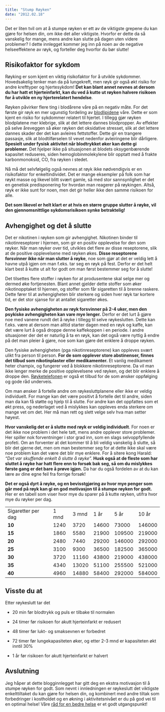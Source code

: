 ```yaml
---
title: "Stump Røyken"
date: "2012.02.18"
---
```


Det er liten tvil om at å stumpe røyken er ett av de viktigste grepene du kan gjøre for helsen din, om ikke det aller viktigste. Hvorfor er dette da så vanskelig for mange, mens andre kan slutte på dagen uten videre problemer? I dette innlegget kommer jeg inn på noen av de negative helseeffektene av røyk, og forteller deg hvorfor du bør slutte!

## Risikofaktor for sykdom

Røyking er som kjent en viktig risikofaktor for å utvikle sykdommer. Hovedsakelig tenker man da på lungekreft, men røyk gir også økt risiko for andre krefttyper og hjertesykdom! **Det kan blant annet nevnes at dersom du har hatt et hjerteinfarkt, kan du ved å kutte ut røyken halvere risikoen for å utvikle en ny hjerterelatert hendelse**.

Røyken påvirker flere ting i blodårene våre på en negativ måte. For det første gir røyk en mer ugunstig fordeling av [blodlipidene](minikurs-i-lipoproteiner.qmd) våre. Dette er som kjent en risiko for sykdommer relatert til hjertet. I tillegg gjør røyken blodplatene mer klebrige, slik at det lettere dannes blodpropper. Av effekter på selve åreveggen så øker røyken det oksidative stresset, slik at det lettere dannes skader der det kan avleires fettstoffer. Dette gir en trangere passasje, slik at blodtilførselen til vevet nedenfor avleiringene blir dårligere. **Spesielt under fysisk aktivitet når blodtrykket øker kan dette gi problemer.** Det hjelper ikke på situasjonen at blodets oksygenbærende kapasitet reduseres, siden hemoglobinmolekylene blir opptatt med å frakte karbonmonoksid, CO, fra røyken i stedet.

Nå må det selvfølgelig også nevnes at røyk ikke nødvendigvis er en risikofaktor for enkeltindividet. Det er mange eksempler på folk som har røykt masse og likevel blitt svært gamle, så med stor sannsynlighet er det en genetisk predisponering for hvordan man reagerer på røykingen. Altså, røyk er ikke sunt for noen, men det gir heller ikke den samme risikoen for alle.

**Det som likevel er helt klart er at hvis en større gruppe slutter å røyke, vil den gjennomsnittlige sykdomsrisikoen synke betraktelig!**

## Avhengighet og det å slutte

Det er nikotinen i røyken som gir avhengighet. Nikotinen binder til nikotinreseptorer i hjernen, som gir en positiv opplevelse for den som røyker. Når man røyker over tid, utvikles det flere av disse reseptorene, slik at de positive opplevelsene med røyken økes. **Disse reseptorene forsvinner ikke når man slutter å røyke**, noe som gjør at det er veldig lett å havne utpå igjen om man f.eks. tar seg en røyk på fest. Derfor er det helt klart best å kutte ut alt for godt om man først bestemmer seg for å slutte!

Det tilsettes flere stoffer i røyken for at produsentene skal selge mer og dermed øke fortjenesten. Blant annet gjelder dette stoffer som øker nikotinopptaket til hjernen, og stoffer som får sigaretten til å brenne raskere. Dette fører til at avhengigheten blir sterkere og siden hver røyk tar kortere tid, er det stor sjanse for at antallet sigaretter økes.

**Den fysiske avhengigheten av røyk forsvinner på 2-4 uker, men den psykiske avhengigheten kan vare mye lenger.** Derfor er det lurt å gjøre noe med vanene rundt det å røyke i tillegg til selve røykeslutten. Dette kan f.eks. være at dersom man alltid starter dagen med en røyk og kaffe, kan det være lurt å også droppe denne kaffekoppen i en periode. I andre situasjoner der det er naturlig å ta en røyk, kan det også være nyttig å endre på det man pleier å gjøre, noe som kan gjøre det enklere å droppe røyken.

Den fysiske avhengigheten (pga nikotinreseptorene) kan oppleves svært ulikt fra person til person. **For de som opplever store abstinenser, finnes det tilbud som nikotinplaster eller medikamenter.** Et vanlig medikament heter champix, og fungerer ved å blokkere nikotinreseptorene. Da vil man ikke lenger merke de positive opplevelsene ved røyken, og det blir enklere å droppe den. [Røyketelefonen](http://www.slutta.no/) er også et tilbud for de som ønsker oppfølging og gode råd underveis.

Om man ønsker å fortelle andre om røykesluttplanene eller ikke er veldig individuelt. For mange kan det være positivt å fortelle det til andre, siden man da kan få støtte og hjelp til å slutte. For andre kan det oppfattes som et økt press, og nederlaget ved å mislykkes kan oppleves enda sterkere om mange vet om det. Her må man rett og slett velge selv hva man setter høyest.

**Hvor vanskelig det er å slutte med røyk er veldig individuelt**. For noen er det ikke noe problem i det hele tatt, mens andre opplever store problemer. Her spiller nok forventninger i stor grad inn, som en slags selvoppfyllende profeti. Om an forventer at det kommer til å bli veldig vanskelig å slutte, så blir det gjerne det, men om man bestemmer seg for at dette ikke skal være noe problem kan det være det blir mye enklere. For å sitere kong Harald: *"Det var skuffende enkelt å slutte å røyke".* **Husk også at de fleste som har sluttet å røyke har hatt flere enn to forsøk bak seg, så om du mislykkes første gang er det bare å prøve igjen.** Da har du også fordelen av at du kan lære av dine egne feil fra forrige forsøk!

**Det er også dyrt å røyke, og en bevisstgjøring av hvor mye penger som går med på røyk kan gi en god motivasjon til å stumpe røyken for godt.** Her er en tabell som viser hvor mye du sparer på å kutte røyken, utifra hvor mye du røyker per dag.

|                    |       |       |       |        |        |
|--------------------|-------|-------|-------|--------|--------|
| Sigaretter per dag | 1 mnd | 3 mnd | 1 år  | 5 år   | 10 år  |
| **10**             | 1240  | 3720  | 14600 | 73000  | 146000 |
| **15**             | 1860  | 5580  | 21900 | 109500 | 219000 |
| **20**             | 2480  | 7440  | 29200 | 146000 | 292000 |
| **25**             | 3100  | 9300  | 36500 | 182500 | 365000 |
| **30**             | 3720  | 11160 | 43800 | 219000 | 438000 |
| **35**             | 4340  | 13020 | 51100 | 255500 | 521000 |
| **40**             | 4960  | 14880 | 58400 | 292000 | 584000 |

## Visste du at

Etter røykeslutt tar det

-   20 min før blodtrykk og puls er tilbake til normalen

-   24 timer før risikoen for akutt hjerteinfarkt er redusert

-   48 timer før lukt- og smaksevnen er forbedret

-   72 timer før lungekapasiteten øker, og etter 2-3 mnd er kapasiteten økt inntil 30%

-   1 år før risikoen for akutt hjerteinfarkt er halvert

## Avslutning

Jeg håper at dette blogginnlegget har gitt deg en ekstra motivasjon til å stumpe røyken for godt. Som nevnt i innledningen er røykeslutt det viktigste enkelttiltaket du kan gjøre for helsen din, og kombinert med andre tiltak som forbedringer i kostholdet og en økning i aktivitetsnivået er du på god vei til en optimal helse! Våre [råd for en bedre helse](brokenlink/vare-rad-for-bedre-helse/) er et godt utgangspunkt!
